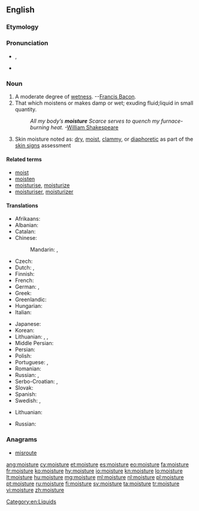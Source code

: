 ==English==

===Etymology===
{{suffix|moist|ure}}

===Pronunciation===
* {{IPA|/ˈmɔɪstʃɚ/}}, {{X-SAMPA|/"mOIstS@`/}}
* {{audio|en-us-moisture.ogg|Audio (US)}}

===Noun===
{{wikipedia}}
{{en-noun|-}}

# A moderate degree of [[wet]]ness. --[[w:Francis Bacon|Francis Bacon]].
# That which moistens or makes damp or wet; exuding fluid;liquid in small quantity.
#: ''All my body’s '''moisture''' Scarce serves to quench my furnace-burning heat.'' -[[w:William Shakespeare|William Shakespeare]]
# {{context|medicine|lang=en}} Skin moisture noted as: [[dry]], [[moist]], [[clammy]], or [[diaphoretic]] as part of the [[skin signs]] assessment

====Related terms====
* [[moist]]
* [[moisten]]
* [[moisturise]], [[moisturize]]
* [[moisturiser]], [[moisturizer]]

====Translations====
{{trans-top|a moderate degree of wetness}}
* Afrikaans: {{t-|af|vog}}
* Albanian: {{t-|sq|lagështirë|f}}
* Catalan: {{t-|ca|humitat|f}}
* Chinese:
*: Mandarin: {{t|cmn|濕氣|sc=Hani}}, {{t|cmn|湿气|tr=shīqì|sc=Hani}}
* Czech: {{t-|cs|vlhkost|f}}
* Dutch: {{t+|nl|vochtigheid|f}}, {{t+|nl|vocht|n}}
* Finnish: {{t+|fi|kosteus}}
* French: {{t+|fr|humidité|f}}
* German: {{t+|de|Feuchtigkeit|f}}, {{t+|de|Nässe|f}}
* Greek: {{t+|el|υγρασία|f|tr=ygrasía|sc=Grek}}
* Greenlandic: {{t-|kl|aalaq}}
* Hungarian: {{t+|hu|nedvesség}}
* Italian: {{t+|it|umidità|f}}
{{trans-mid}}
* Japanese: {{t-|ja|湿気|sc=Jpan|tr=しっき, shikki|sc=Jpan}}
* Korean: {{t+|ko|습기|sc=Kore|tr=seupgi}}
* Lithuanian: {{t-|lt|drėgnis|m}}, {{t-|lt|drėgnumas|m}}, {{t-|lt|drėgmė|f}}
* Middle Persian: {{tø|pal|𐭭𐭬|tr=nam|sc=Phli}}
* Persian: {{t+|fa|نم|tr=nam|sc=fa-Arab}}
* Polish: {{t+|pl|wilgoć|f}}
* Portuguese: {{t+|pt|umidade|f}}, {{t+|pt|humidade|f}}
* Romanian: {{t-|ro|umezeală|f}}
* Russian: {{t+|ru|влажность|f|tr=vlážnost’|sc=Cyrl}}, {{t+|ru|влага|f|tr=vlága|sc=Cyrl}}
* Serbo-Croatian: {{t-|sh|vlaga|alt=vlȁga}}, {{t-|sh|влага|alt=вла̏га|sc=Cyrl}}
* Slovak: {{t-|sk|vlaha|f}}
* Spanish: {{t+|es|humedad|f}}
* Swedish: {{t-|sv|fuktighet|c}}, {{t+|sv|fukt|c}}
{{trans-bottom}}

{{trans-top|that which moistens or makes damp}}
* Lithuanian: {{t-|lt|drėgmė|f}}
{{trans-mid}}
* Russian: {{t+|ru|влага|f|tr=vlága}}
{{trans-bottom}}

===Anagrams===
* [[misroute#English|misroute]]

[[Category:en:Liquids]]

[[ang:moisture]]
[[cy:moisture]]
[[et:moisture]]
[[es:moisture]]
[[eo:moisture]]
[[fa:moisture]]
[[fr:moisture]]
[[ko:moisture]]
[[hy:moisture]]
[[io:moisture]]
[[kn:moisture]]
[[lo:moisture]]
[[lt:moisture]]
[[hu:moisture]]
[[mg:moisture]]
[[ml:moisture]]
[[nl:moisture]]
[[pl:moisture]]
[[pt:moisture]]
[[ru:moisture]]
[[fi:moisture]]
[[sv:moisture]]
[[ta:moisture]]
[[tr:moisture]]
[[vi:moisture]]
[[zh:moisture]]